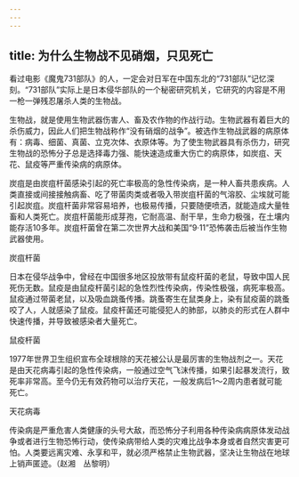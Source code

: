 ```yaml
---
---
---
```

title: 为什么生物战不见硝烟，只见死亡
---




看过电影《魔鬼731部队》的人，一定会对日军在中国东北的“731部队”记忆深刻。“731部队”实际上是日本侵华部队的一个秘密研究机关，它研究的内容是不用一枪一弹残忍屠杀人类的生物战。

生物战，就是使用生物武器伤害人、畜及农作物的作战行动。生物武器有着巨大的杀伤威力，因此人们把生物战称作“没有硝烟的战争”。被选作生物战武器的病原体有：病毒、细菌、真菌、立克次体、衣原体等。为了使生物武器具有杀伤力，研究生物战的恐怖分子总是选择毒力强、能快速造成重大伤亡的病原体，如炭疽、天花、鼠疫等严重传染病的病原体。

炭疽是由炭疽杆菌感染引起的死亡率极高的急性传染病，是一种人畜共患疾病。人类直接或间接接触病畜、吃了带菌肉类或者吸入带炭疽杆菌的气溶胶、尘埃就可能引起炭疽。炭疽杆菌非常容易培养，也极易传播，只要随便喷洒，就能造成大量牲畜和人类死亡。炭疽杆菌能形成芽孢，它耐高温、耐干旱，生命力极强，在土壤内能存活10多年。炭疽杆菌曾在第二次世界大战和美国“9·11”恐怖袭击后被当作生物武器使用。

炭疽杆菌



日本在侵华战争中，曾经在中国很多地区投放带有鼠疫杆菌的老鼠，导致中国人民死伤无数。鼠疫是由鼠疫杆菌引起的急性烈性传染病，传染性极强，病死率极高。鼠疫通过带菌老鼠，以及吸血跳蚤传播。跳蚤寄生在鼠类身上，染有鼠疫菌的跳蚤咬了人，人就感染了鼠疫。鼠疫杆菌还可能侵犯人的肺部，以肺炎的形式在人群中快速传播，并导致被感染者大量死亡。

鼠疫杆菌



1977年世界卫生组织宣布全球根除的天花被公认是最厉害的生物战剂之一。天花是由天花病毒引起的急性传染病，一般通过空气飞沫传播，如果引起暴发流行，致死率非常高。至今仍无有效药物可以治疗天花，一般发病后1～2周内患者就可能死亡。

天花病毒



传染病是严重危害人类健康的头号大敌，而恐怖分子利用各种传染病病原体发动战争或者进行生物恐怖行动，使传染病带给人类的灾难比战争本身或者自然灾害更可怕。人类要远离灾难、永享和平，就必须严格禁止生物武器，坚决让生物战在地球上销声匿迹。（赵湘　丛黎明）